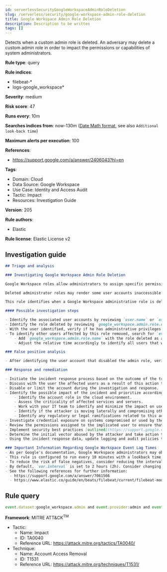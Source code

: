 ```yaml
---
id: serverlessSecurityGoogleWorkspaceAdminRoleDeletion
slug: /serverless/security/google-workspace-admin-role-deletion
title: Google Workspace Admin Role Deletion
description: Description to be written
tags: []
---
```


<div id="google-workspace-admin-role-deletion"></div>

Detects when a custom admin role is deleted. An adversary may delete a custom admin role in order to impact the permissions or capabilities of system administrators.

**Rule type**: query

**Rule indices**: 

* filebeat-*
* logs-google_workspace*

**Severity**: medium

**Risk score**: 47

**Runs every**: 10m

**Searches indices from**: now-130m ([Date Math format](((ref))/common-options.html#date-math), see also <DocLink id="serverlessSecurityRulesUiCreate" section="set-the-rules-schedule">`Additional look-back time`</DocLink>)

**Maximum alerts per execution**: 100

**References**: 

* https://support.google.com/a/answer/2406043?hl=en

**Tags**: 

* Domain: Cloud
* Data Source: Google Workspace
* Use Case: Identity and Access Audit
* Tactic: Impact
* Resources: Investigation Guide

**Version**: 205

**Rule authors**: 

* Elastic

**Rule license**: Elastic License v2

## Investigation guide

```markdown
## Triage and analysis

### Investigating Google Workspace Admin Role Deletion

Google Workspace roles allow administrators to assign specific permissions to users or groups where the principle of least privilege (PoLP) is recommended. Admin roles in Google Workspace grant users access to the Google Admin console, where further domain-wide settings are accessible. Google Workspace contains prebuilt administrator roles for performing business functions related to users, groups, and services. Custom administrator roles can be created where prebuilt roles are not preferred.

Deleted administrator roles may render some user accounts inaccessible or cause operational failure where these roles are relied upon to perform daily administrative tasks. The deletion of roles may also hinder the response and remediation actions of administrators responding to security-related alerts and events. Without specific roles assigned, users will inherit the permissions and privileges of the root organizational unit.

This rule identifies when a Google Workspace administrative role is deleted within the Google Admin console.

#### Possible investigation steps

- Identify the associated user accounts by reviewing `user.name` or `user.email` fields in the alert.
- Identify the role deleted by reviewing `google_workspace.admin.role.name` in the alert.
- With the user identified, verify if he has administrative privileges to disable or delete administrative roles.
- To identify other users affected by this role removed, search for `event.action: ASSIGN_ROLE`.
    - Add `google_workspace.admin.role.name` with the role deleted as an additional filter.
    - Adjust the relative time accordingly to identify all users that were assigned this admin role.

### False positive analysis

- After identifying the user account that disabled the admin role, verify the action was intentional.

### Response and remediation

- Initiate the incident response process based on the outcome of the triage.
- Discuss with the user the affected users as a result of this action to mitigate operational discrepencies.
- Disable or limit the account during the investigation and response.
- Identify the possible impact of the incident and prioritize accordingly; the following actions can help you gain context:
    - Identify the account role in the cloud environment.
    - Assess the criticality of affected services and servers.
    - Work with your IT team to identify and minimize the impact on users.
    - Identify if the attacker is moving laterally and compromising other accounts, servers, or services.
    - Identify any regulatory or legal ramifications related to this activity.
- Investigate credential exposure on systems compromised or used by the attacker to ensure all compromised accounts are identified. Reset passwords or delete API keys as needed to revoke the attacker's access to the environment. Work with your IT teams to minimize the impact on business operations during these actions.
- Review the permissions assigned to the implicated user to ensure that the least privilege principle is being followed.
- Implement security best practices [outlined](https://support.google.com/a/answer/7587183) by Google.
- Determine the initial vector abused by the attacker and take action to prevent reinfection via the same vector.
- Using the incident response data, update logging and audit policies to improve the mean time to detect (MTTD) and the mean time to respond (MTTR).

### Important Information Regarding Google Workspace Event Lag Times
- As per Google's documentation, Google Workspace administrators may observe lag times ranging from minutes up to 3 days between the time of an event's occurrence and the event being visible in the Google Workspace admin/audit logs.
- This rule is configured to run every 10 minutes with a lookback time of 130 minutes.
- To reduce the risk of false negatives, consider reducing the interval that the Google Workspace (formerly G Suite) Filebeat module polls Google's reporting API for new events.
- By default, `var.interval` is set to 2 hours (2h). Consider changing this interval to a lower value, such as 10 minutes (10m).
- See the following references for further information:
  - https://support.google.com/a/answer/7061566
  - https://www.elastic.co/guide/en/beats/filebeat/current/filebeat-module-google_workspace.html
```

## Rule query

```js
event.dataset:google_workspace.admin and event.provider:admin and event.category:iam and event.action:DELETE_ROLE

```

**Framework**: MITRE ATT&CK<sup>TM</sup>

* Tactic:
    * Name: Impact
    * ID: TA0040
    * Reference URL: https://attack.mitre.org/tactics/TA0040/
* Technique:
    * Name: Account Access Removal
    * ID: T1531
    * Reference URL: https://attack.mitre.org/techniques/T1531/

